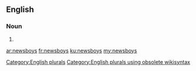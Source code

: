 ==English==

===Noun===
{{head|en}}

# {{plural of|newsboy}}

[[Category:English plurals]][[Category:English plurals using obsolete wikisyntax]]

[[ar:newsboys]]
[[fr:newsboys]]
[[ku:newsboys]]
[[my:newsboys]]